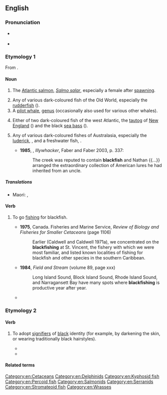==English==
{{wikipedia}}

===Pronunciation===
* {{a|UK}} {{IPA|en|/ˈblakfɪʃ/}}
* {{audio|en|EN-AU ck1 blackfish.ogg|Audio (AU)}}

===Etymology 1===
From {{compound|en|black|fish}}.

====Noun====
{{en-noun|+|blackfish}}

# {{lb|en|chiefly|_|Scotland}} The [[Atlantic salmon]], ''[[Salmo salar]]'', especially a female after [[spawn]]ing. {{defdate|from 16th c.}}
# Any of various dark-coloured fish of the Old World, especially the [[rudderfish]] ({{taxlink|Centrolophus niger|species|noshow=1}}). {{defdate|from 17th c.}}
# A [[pilot whale]], [[genus]] {{taxlink|Globicephalus|genus|noshow=1}} (occasionally also used for various other whales). {{defdate|from 17th c.}}
# {{lb|en|North America}} Either of two dark-coloured fish of the west Atlantic, the [[tautog]] of [[New England]] ({{taxlink|Tautoga onitis|species|noshow=1}}) and the black [[sea bass]] ({{taxlink|Centropristis striata|species|noshow=1}}). {{defdate|from 18th c.}}
# {{lb|en|AU|NZ}} Any of various dark-coloured fishes of Australasia, especially the [[luderick]], {{taxlink|Girella tricuspidata|species|noshow=1}}, and a freshwater fish, {{taxlink|Gadopsis marmoratus|species|noshow=1}}. {{defdate|from 18th c.}}
#* '''1985''', {{w|Peter Carey}}, ''Illywhacker'', Faber and Faber 2003, p. 337:
#*: The creek was reputed to contain '''blackfish''' and Nathan {{...}} arranged the extraordinary collection of American lures he had inherited from an uncle.

=====Translations=====
{{trans-top|pilot whale}}
* Maori: {{t|mi|upokohue}}, {{t|mi|tukuperu}}
{{trans-mid}}
{{trans-bottom}}

====Verb====
{{en-verb}}

# {{lb|en|angling}} To go [[fish]]ing for blackfish.
#* '''1975''', Canada. Fisheries and Marine Service, ''Review of Biology and Fisheries for Smaller Cetaceans'' (page 1106)
#*: Earlier (Caldwell and Caldwell 1971a), we concentrated on the '''blackfishing''' at St. Vincent, the fishery with which we were most familiar, and listed known localities of fishing for blackfish and other species in the southern Caribbean.
#* '''1984''', ''Field and Stream'' (volume 89, page xxx)
#*: Long Island Sound, Block Island Sound, Rhode Island Sound, and Narragansett Bay have many spots where '''blackfishing''' is productive year after year.
#* {{quote-book|en|year=2014|author=Nick Honachefsky|title=The Jersey Surf Diaries|passage='''Blackfishing''' from the beach. I've done my research. Hundreds of shipwrecks line the Jersey coast, and many of them are close enough to reach with a long cast on a dead-low tide. These wrecks hold tautog, porgies, sea bass, flounder.}}

===Etymology 2===
{{wikipedia|blackfishing}}
{{blend|en|black|catfish|t2=(to create) a fake online profile}}

====Verb====
{{en-verb}}

# {{senseid|en|adopt black appearance}} {{lb|en|internet slang|pejorative|of a white person}} To adopt [[signifier]]s of [[black]] identity (for example, by darkening the skin, or wearing traditionally black hairstyles).
#* {{quote-journal|en|year=2019|journal=The New York Times|title=Why Won’t Blackface Go Away? It’s Part of America’s Troubled Cultural Legacy|author=Wil Haygood
|url=https://www.nytimes.com/2019/02/07/arts/blackface-american-pop-culture.html
|text=Judging from not only various records of campus life but also the numerous Instagram accounts of women appearing as "black" personalities — a phenomenon known as "'''blackfishing'''" — many do not know better.
}}
#* {{quote-web|en|title=Newsletter: Princess Nokia accused of blackfishing|year=2020|author=Kris Seavers|site=Daily Dot
|url=https://www.dailydot.com/irl/irl-newsletter-top-stories-princess-nokia-blackfishing/
|text=On Sept. 28, Tumblr user wickedghastly posted allegations that the rapper has '''blackfished''' her fans. “Literally if you just look at images of her you can physically see her morphing herself over the years into looking Black,” wickedghastly wrote.
}}

====Related terms====
{{rel3|en|
|catfish
|wokefish
}}

[[Category:en:Cetaceans]]
[[Category:en:Delphinids]]
[[Category:en:Kyphosid fish]]
[[Category:en:Percoid fish]]
[[Category:en:Salmonids]]
[[Category:en:Serranids]]
[[Category:en:Stromateoid fish]]
[[Category:en:Wrasses]]